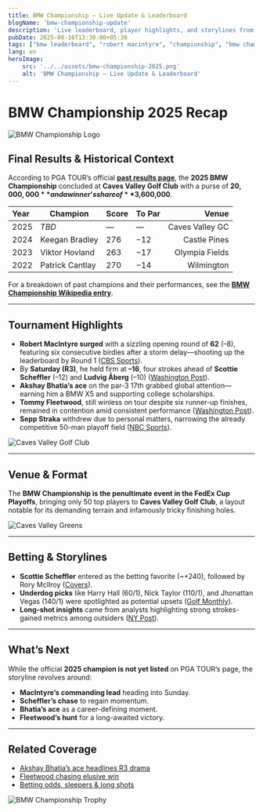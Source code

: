 ```yaml
---
title: BMW Championship – Live Update & Leaderboard
blogName: 'bmw-championship-update'
description: 'Live leaderboard, player highlights, and storylines from the 2025 BMW Championship at Caves Valley.'
pubDate: 2025-08-16T13:30:00+05:30
tags: ["bmw leaderboard", "robert macintyre", "championship", "bmw championship leaderboard"]
lang: en
heroImage: 
    src: '../../assets/bmw-championship-2025.png'
    alt: 'BMW Championship – Live Update & Leaderboard'
---
```

<script type="application/ld+json">
{JSON.stringify({
  "@context": "https://schema.org",
  "@type": "NewsArticle",            // or "BlogPosting"
  "headline": "BMW Championship 2025 Recap: Champion, Highlights & Insights",
  "description": "Full recap of the 2025 BMW Championship at Caves Valley Golf Club — past results, highlights, odds, venue notes, and key storylines from the FedEx Cup Playoffs.",
  "image": [
    "https://upload.wikimedia.org/wikipedia/commons/1/17/Caves_Valley_Reception_%2853124156872%29.jpg",
    "https://upload.wikimedia.org/wikipedia/commons/4/44/BMW.svg"
  ],
  "datePublished": "2025-08-17",
  "dateModified": "2025-08-17",
  "author": {
    "@type": "Person",
    "name": "Vipul Soni"
  },
  "publisher": {
    "@type": "Organization",
    "name": "Your Site Name",
    "logo": {
      "@type": "ImageObject",
      "url": "https://globalblog.space/favicon.png"
    }
  },
  "mainEntityOfPage": {
    "@type": "WebPage",
    "@id": "https://globalblog.space/blog/bmw-championship-2025"
  }
})}
</script>

# BMW Championship 2025 Recap

![BMW Championship Logo](https://tse2.mm.bing.net/th/id/OIP.u73sgEp1S7QJaR759ob4JQHaCe?pid=Api)

##  Final Results & Historical Context

According to PGA TOUR’s official **[past results page](https://www.pgatour.com/tournaments/2025/bmw-championship/R2025028/past-results?utm_source=chatgpt.com)**, the **2025 BMW Championship** concluded at **Caves Valley Golf Club** with a purse of **$20,000,000** and a winner’s share of **$3,600,000**.

| Year | Champion          | Score | To Par | Venue             |
|:-----|------------------|:------|:-------|------------------:|
| 2025 | *TBD*            | —     | —      | Caves Valley GC   |
| 2024 | Keegan Bradley   | 276   | −12    | Castle Pines      |
| 2023 | Viktor Hovland   | 263   | −17    | Olympia Fields    |
| 2022 | Patrick Cantlay  | 270   | −14    | Wilmington        |

For a breakdown of past champions and their performances, see the **[BMW Championship Wikipedia entry](https://en.wikipedia.org/wiki/BMW_Championship_%28PGA_Tour%29?utm_source=chatgpt.com)**.

---

##  Tournament Highlights

- **Robert MacIntyre surged** with a sizzling opening round of **62** (–8), featuring six consecutive birdies after a storm delay—shooting up the leaderboard by Round 1 ([CBS Sports](https://www.cbssports.com/golf/news/bmw-championship-leaderboard-2025-live-updates-golf-scores-fedex-cup-playoffs-thursday/live/?utm_source=chatgpt.com)).
- By **Saturday (R3)**, he held firm at **–16**, four strokes ahead of **Scottie Scheffler** (–12) and **Ludvig Åberg** (–10) ([Washington Post](https://www.washingtonpost.com/sports/2025/08/16/bmw-championship-robert-macintyre-scottie-scheffler-akshay-bhatia/?utm_source=chatgpt.com)).
- **Akshay Bhatia’s ace** on the par-3 17th grabbed global attention—earning him a BMW X5 and supporting college scholarships.
- **Tommy Fleetwood**, still winless on tour despite six runner-up finishes, remained in contention amid consistent performance ([Washington Post](https://www.washingtonpost.com/sports/2025/08/15/tommy-fleetwood-bmw-championship-pga-tour/?utm_source=chatgpt.com)).
- **Sepp Straka** withdrew due to personal matters, narrowing the already competitive 50-man playoff field ([NBC Sports](https://www.nbcsports.com/golf/news/sepp-straka-personal-reasons-no-5-in-fedexcup-withdraws-from-bmw-championship?utm_source=chatgpt.com)).

![Caves Valley Golf Club](https://tse1.mm.bing.net/th/id/OIP.s-AZlz08auT5qo0wsXzAOAHaFj?pid=Api)

---

##  Venue & Format

The **BMW Championship is the penultimate event in the FedEx Cup Playoffs**, bringing only 50 top players to **Caves Valley Golf Club**, a layout notable for its demanding terrain and infamously tricky finishing holes.

![Caves Valley Greens](https://tse1.mm.bing.net/th/id/OIP.JcmawMlxXcURdYeJxkeURwHaEK?pid=Api)

---

##  Betting & Storylines

- **Scottie Scheffler** entered as the betting favorite (~+240), followed by Rory McIlroy ([Covers](https://www.covers.com/golf/bmw-championship-odds-favorites-field-2025?utm_source=chatgpt.com)).
- **Underdog picks** like Harry Hall (60/1), Nick Taylor (110/1), and Jhonattan Vegas (140/1) were spotlighted as potential upsets ([Golf Monthly](https://www.golfmonthly.com/betting/bazzas-best-bets-for-the-bmw-championship-2025?utm_source=chatgpt.com)).
- **Long-shot insights** came from analysts highlighting strong strokes-gained metrics among outsiders ([NY Post](https://nypost.com/2025/08/13/betting/2025-bmw-championship-odds-picks-amp-predictions-three-long-shot-bets-for-the-second-leg-of-the-fedex-cup-playoffs/?utm_source=chatgpt.com)).

---

##  What’s Next

While the official **2025 champion is not yet listed** on PGA TOUR’s page, the storyline revolves around:
- **MacIntyre’s commanding lead** heading into Sunday.
- **Scheffler’s chase** to regain momentum.
- **Bhatia’s ace** as a career-defining moment.
- **Fleetwood’s hunt** for a long-awaited victory.

---

##  Related Coverage
- [Akshay Bhatia’s ace headlines R3 drama](https://www.washingtonpost.com/sports/2025/08/16/bmw-championship-robert-macintyre-scottie-scheffler-akshay-bhatia/?utm_source=chatgpt.com)  
- [Fleetwood chasing elusive win](https://www.washingtonpost.com/sports/2025/08/15/tommy-fleetwood-bmw-championship-pga-tour/?utm_source=chatgpt.com)  
- [Betting odds, sleepers & long shots](https://nypost.com/2025/08/13/betting/2025-bmw-championship-odds-picks-amp-predictions-three-long-shot-bets-for-the-second-leg-of-the-fedex-cup-playoffs/?utm_source=chatgpt.com)  

![BMW Championship Trophy](https://tse1.mm.bing.net/th/id/OIP.btLTGQ41UksJioJomiSHJAHaDt?pid=Api)